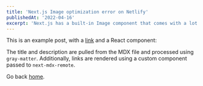 ```yaml
---
title: 'Next.js Image optimization error on Netlify'
publishedAt: '2022-04-16'
excerpt: 'Next.js has a built-in Image component that comes with a lot of performance optimization features when you are using it.'
---
```


This is an example post, with a [link](https://nextjs.org) and a React component:


The title and description are pulled from the MDX file and processed using `gray-matter`. Additionally, links are rendered using a custom component passed to `next-mdx-remote`.

Go back [home](/).
